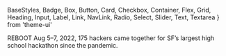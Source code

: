  BaseStyles,
  Badge,
  Box,
  Button,
  Card,
  Checkbox,
  Container,
  Flex,
  Grid,
  Heading,
  Input,
  Label,
  Link,
  NavLink,
  Radio,
  Select,
  Slider,
  Text,
  Textarea
} from 'theme-ui'

<Container mb={4} pt={4} bg="" variant="copy">
  <Heading
    variant="ultratitle"
    sx={{
      textTransform: 'uppercase',
      pb: 4,
      fontFamily: 'Space Grotesk',
      color: '#fa4639',
      WebkitTextFillColor:
        '#fa4639' /* Will override color (regardless of order) */,
      WebkitTextStrokeWidth: '2px',
      WebkitTextStrokeColor: '#fa4639',
      fontWeight: 'heavy',
      textShadow: 'elevated',
    }}
   >
      REBOOT
    </Heading>
    <Heading variant="subheadline">Aug 5–7, 2022, 175 hackers came together for SF’s largest high school hackathon since the pandemic.</Heading>
</Container>
